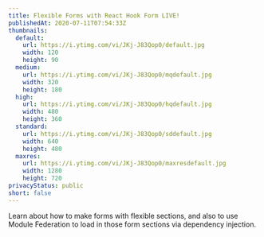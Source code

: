 ```yaml
---
title: Flexible Forms with React Hook Form LIVE!
publishedAt: 2020-07-11T07:54:33Z
thumbnails:
  default:
    url: https://i.ytimg.com/vi/JKj-J83Qop0/default.jpg
    width: 120
    height: 90
  medium:
    url: https://i.ytimg.com/vi/JKj-J83Qop0/mqdefault.jpg
    width: 320
    height: 180
  high:
    url: https://i.ytimg.com/vi/JKj-J83Qop0/hqdefault.jpg
    width: 480
    height: 360
  standard:
    url: https://i.ytimg.com/vi/JKj-J83Qop0/sddefault.jpg
    width: 640
    height: 480
  maxres:
    url: https://i.ytimg.com/vi/JKj-J83Qop0/maxresdefault.jpg
    width: 1280
    height: 720
privacyStatus: public
short: false
---
```

  
Learn about how to make forms with flexible sections, and also to use Module Federation to load in those form sections via dependency injection.
